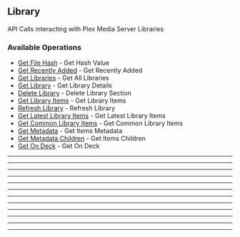 
## Library
API Calls interacting with Plex Media Server Libraries


### Available Operations

* [Get File Hash](/curl/library/get_file_hash) - Get Hash Value
* [Get Recently Added](/curl/library/get_recently_added) - Get Recently Added
* [Get Libraries](/curl/library/get_libraries) - Get All Libraries
* [Get Library](/curl/library/get_library) - Get Library Details
* [Delete Library](/curl/library/delete_library) - Delete Library Section
* [Get Library Items](/curl/library/get_library_items) - Get Library Items
* [Refresh Library](/curl/library/refresh_library) - Refresh Library
* [Get Latest Library Items](/curl/library/get_latest_library_items) - Get Latest Library Items
* [Get Common Library Items](/curl/library/get_common_library_items) - Get Common Library Items
* [Get Metadata](/curl/library/get_metadata) - Get Items Metadata
* [Get Metadata Children](/curl/library/get_metadata_children) - Get Items Children
* [Get On Deck](/curl/library/get_on_deck) - Get On Deck

---
<GetFileHash />

---
<GetRecentlyAdded />

---
<GetLibraries />

---
<GetLibrary />

---
<DeleteLibrary />

---
<GetLibraryItems />

---
<RefreshLibrary />

---
<GetLatestLibraryItems />

---
<GetCommonLibraryItems />

---
<GetMetadata />

---
<GetMetadataChildren />

---
<GetOnDeck />

